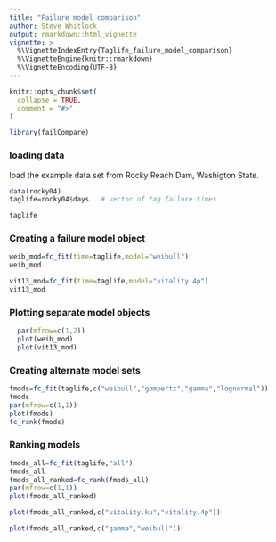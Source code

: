 ```yaml
---
title: "Failure model comparison"
author: Steve Whitlock
output: rmarkdown::html_vignette
vignette: >
  %\VignetteIndexEntry{Taglife_failure_model_comparison}
  %\VignetteEngine{knitr::rmarkdown}
  %\VignetteEncoding{UTF-8}
---
```


```r
knitr::opts_chunk$set(
  collapse = TRUE,
  comment = "#>"
)
```

```r
library(failCompare)
```

### loading data

load the example data set from Rocky Reach Dam, Washigton State.

```r
data(rocky04)
taglife=rocky04$days   # vector of tag failure times

taglife

```

### Creating a failure model object

```r

weib_mod=fc_fit(time=taglife,model="weibull")
weib_mod

vit13_mod=fc_fit(time=taglife,model="vitality.4p")
vit13_mod

```
### Plotting separate model objects

```r

  par(mfrow=c(1,2))
  plot(weib_mod)
  plot(vit13_mod)
```

### Creating alternate model sets

```r

fmods=fc_fit(taglife,c("weibull","gompertz","gamma","lognormal"))
fmods
par(mfrow=c(1,1))
plot(fmods)
fc_rank(fmods)
```

### Ranking models
```r
fmods_all=fc_fit(taglife,"all")
fmods_all
fmods_all_ranked=fc_rank(fmods_all)
par(mfrow=c(1,1))
plot(fmods_all_ranked)

plot(fmods_all_ranked,c("vitality.ku","vitality.4p"))

plot(fmods_all_ranked,c("gamma","weibull"))

```

